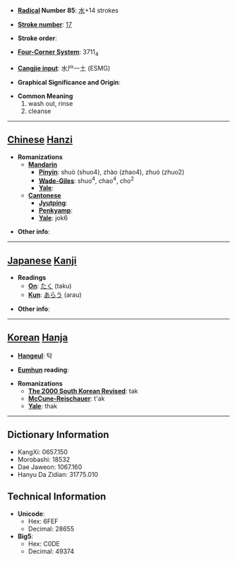 * '''[[Wiktionary:Chinese radical index| Radical]] Number 85''': [[Wiktionary:Chinese radical index 水|水]]+14 strokes

* '''[[Wiktionary:Chinese total strokes index|Stroke number]]''': [[Wiktionary:Chinese total strokes index 17|17]]

* '''Stroke order''': 

* '''[[Wiktionary:Chinese four corner index|Four-Corner System]]''': 3711<sub>4</sub>

* '''[[Wiktionary:Chinese Cangjie index|Cangjie input]]''': 水尸一土 (ESMG)

* '''Graphical Significance and Origin''': 

* '''Common Meaning'''
*#wash out, rinse
*# cleanse


----

== [[Chinese]] [[Hanzi]] ==

* '''Romanizations'''
** '''[[Mandarin]]'''
*** '''[[Pinyin]]''': shuò (shuo4), zhào (zhao4), zhuó (zhuo2)
*** '''[[Wade-Giles]]''': shuo<sup>4</sup>, chao<sup>4</sup>, cho<sup>2</sup>
*** '''[[Yale]]''': 
** '''[[Cantonese]]'''
*** '''[[Jyutping]]''':
*** '''[[Penkyamp]]''': 
*** '''[[Yale]]''': jok6

* '''Other info''': 

----

== [[Japanese]] [[Kanji]] ==

* '''Readings'''
** '''[[On]]''': [[たく]] (taku)
** '''[[Kun]]''': [[あらう]] (arau)

* '''Other info''':  

----

== [[Korean]] [[Hanja]] ==

* '''[[Hangeul]]''': 탁

* '''[[Eumhun]] reading''': 

* '''Romanizations'''
** '''[[The 2000 South Korean Revised Romanization|The 2000 South Korean Revised]]''': tak
** '''[[McCune-Reischauer]]''': t'ak
** '''[[Yale]]''': thak

----

== Dictionary Information ==

* KangXi: 0657.150
* Morobashi: 18532
* Dae Jaweon: 1067.160
* Hanyu Da Zidian: 31775.010

== Technical Information ==

* '''Unicode''':
** Hex: 6FEF
** Decimal: 28655
* '''Big5''':
** Hex: C0DE
** Decimal: 49374